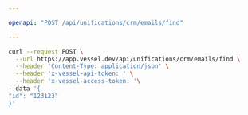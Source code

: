 ```yaml
---

openapi: "POST /api/unifications/crm/emails/find"

---
```


  <RequestExample>
  
  ```bash Request
  curl --request POST \
    --url https://app.vessel.dev/api/unifications/crm/emails/find \
    --header 'Content-Type: application/json' \
    --header 'x-vessel-api-token: ' \
    --header 'x-vessel-access-token: '\ 
  --data '{
  "id": "123123"
}'
  ```
  
  </RequestExample>
  
  

